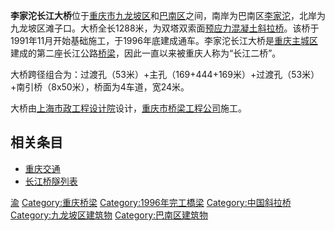 {{Infobox Bridge
|bridge_name = 李家沱长江大桥
|image = Lijiatuo Yangtze River Bridge.JPG
|caption = 李家沱长江大桥
|official_name =
|carries = 
|crosses = [[长江|长江]]
|locale = {{CHN-1949}}[[重庆市|重庆市]][[九龙坡区|九龙坡区]]和[[巴南区|巴南区]]
|maint = 
|id = 
|designer = 
|design = [[斜拉桥|斜拉桥]]
|material = 
|spans = 
|pierswater = 
|mainspan = 1,228 m
|length = 
|width = 
|height = 141.5 m
|load = 
|clearance = 
|below = 
|traffic = 
|begin = 1991年11月
|complete = 1996年12年
|open = 
|heritage = 
|collapsed = 
|preceded = 
|followed = 
|closed = 
|toll = 
|also_known_as =重庆长江二桥
|map_cue = 
|map_image = 
|map_text = 
|map_width = 
|coordinates = {{coord|29.47|106.53 |dim:1000_scale:10000_region:CN_type:landmark_source:dewiki|display=inline,title}}
|lat = 
|long = 
|extra = 
}}

'''李家沱长江大桥'''位于[[重庆市|重庆市]][[九龙坡区|九龙坡区]]和[[巴南区|巴南区]]之间，南岸为巴南区[[李家沱|李家沱]]，北岸为九龙坡区滩子口。大桥全长1288米，为双塔双索面[[预应力混凝土|预应力混凝土]][[斜拉桥|斜拉桥]]。该桥于1991年11月开始基础施工，于1996年底建成通车。李家沱长江大桥是[[重庆主城区|重庆主城区]]建成的第二座长江公路[[桥梁|桥梁]]，因此一直以来被重庆人称为“长江二桥”。

大桥跨径组合为：过渡孔（53米）+主孔（169+444+169米）+过渡孔（53米）+南引桥（8x50米），桥面为4车道，宽24米。

大桥由[[上海市政工程设计院|上海市政工程设计院]]设计，[[重庆市桥梁工程公司|重庆市桥梁工程公司]]施工。

== 相关条目 ==
*[[重庆交通|重庆交通]]
*[[长江桥隧列表|长江桥隧列表]]

{{Crossings navbox
|structure= [[长江桥隧列表|桥梁与隧道]]
|place= [[长江|长江]]
|bridge= 李家沱长江大桥
|bridge signs= 四车道公路
|upstream= [[李家沱长江复线桥|李家沱长江复线桥]]
|upstream signs= [[重庆轨道交通18号线|重庆轨道交通18号线]]
|downstream=[[黄桷坪长江大桥|黄桷坪长江大桥]]
|downstream signs= 六车道公路<br>[[重庆轨道交通24号线|重庆轨道交通24号线]]
}}
{{重慶橋樑}}

{{DEFAULTSORT:L}}
[[Category:长江大桥|渝]]
[[Category:重庆桥梁|Category:重庆桥梁]]
[[Category:1996年完工橋梁|Category:1996年完工橋梁]]
[[Category:中国斜拉桥|Category:中国斜拉桥]]
[[Category:九龙坡区建筑物|Category:九龙坡区建筑物]]
[[Category:巴南区建筑物|Category:巴南区建筑物]]